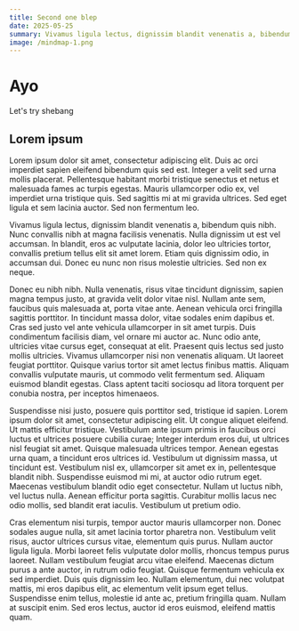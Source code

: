 ```yaml
---
title: Second one blep
date: 2025-05-25
summary: Vivamus ligula lectus, dignissim blandit venenatis a, bibendum quis nibh. Nunc convallis nibh at magna facilisis venenatis. Nulla dignissim ut est vel accumsan. In blandit, eros ac vulputate lacinia, dolor leo ultricies tortor, convallis pretium tellus elit sit amet lorem. Etiam quis dignissim odio, in accumsan dui. Donec eu nunc non risus molestie ultricies. Sed non ex neque. 
image: /mindmap-1.png
---
```


# Ayo

Let's try shebang

## Lorem ipsum

Lorem ipsum dolor sit amet, consectetur adipiscing elit. Duis ac orci imperdiet sapien eleifend bibendum quis sed est. Integer a velit sed urna mollis placerat. Pellentesque habitant morbi tristique senectus et netus et malesuada fames ac turpis egestas. Mauris ullamcorper odio ex, vel imperdiet urna tristique quis. Sed sagittis mi at mi gravida ultrices. Sed eget ligula et sem lacinia auctor. Sed non fermentum leo.

Vivamus ligula lectus, dignissim blandit venenatis a, bibendum quis nibh. Nunc convallis nibh at magna facilisis venenatis. Nulla dignissim ut est vel accumsan. In blandit, eros ac vulputate lacinia, dolor leo ultricies tortor, convallis pretium tellus elit sit amet lorem. Etiam quis dignissim odio, in accumsan dui. Donec eu nunc non risus molestie ultricies. Sed non ex neque.

Donec eu nibh nibh. Nulla venenatis, risus vitae tincidunt dignissim, sapien magna tempus justo, at gravida velit dolor vitae nisl. Nullam ante sem, faucibus quis malesuada at, porta vitae ante. Aenean vehicula orci fringilla sagittis porttitor. In tincidunt massa dolor, vitae sodales enim dapibus et. Cras sed justo vel ante vehicula ullamcorper in sit amet turpis. Duis condimentum facilisis diam, vel ornare mi auctor ac. Nunc odio ante, ultricies vitae cursus eget, consequat at elit. Praesent quis lectus sed justo mollis ultricies. Vivamus ullamcorper nisi non venenatis aliquam. Ut laoreet feugiat porttitor. Quisque varius tortor sit amet lectus finibus mattis. Aliquam convallis vulputate mauris, ut commodo velit fermentum sed. Aliquam euismod blandit egestas. Class aptent taciti sociosqu ad litora torquent per conubia nostra, per inceptos himenaeos.

Suspendisse nisi justo, posuere quis porttitor sed, tristique id sapien. Lorem ipsum dolor sit amet, consectetur adipiscing elit. Ut congue aliquet eleifend. Ut mattis efficitur tristique. Vestibulum ante ipsum primis in faucibus orci luctus et ultrices posuere cubilia curae; Integer interdum eros dui, ut ultrices nisl feugiat sit amet. Quisque malesuada ultrices tempor. Aenean egestas urna quam, a tincidunt eros ultrices id. Vestibulum ut dignissim massa, ut tincidunt est. Vestibulum nisl ex, ullamcorper sit amet ex in, pellentesque blandit nibh. Suspendisse euismod mi mi, at auctor odio rutrum eget. Maecenas vestibulum blandit odio eget consectetur. Nullam ut luctus nibh, vel luctus nulla. Aenean efficitur porta sagittis. Curabitur mollis lacus nec odio mollis, sed blandit erat iaculis. Vestibulum ut pretium odio.

Cras elementum nisi turpis, tempor auctor mauris ullamcorper non. Donec sodales augue nulla, sit amet lacinia tortor pharetra non. Vestibulum velit risus, auctor ultrices cursus vitae, elementum quis purus. Nullam auctor ligula ligula. Morbi laoreet felis vulputate dolor mollis, rhoncus tempus purus laoreet. Nullam vestibulum feugiat arcu vitae eleifend. Maecenas dictum purus a ante auctor, in rutrum odio feugiat. Quisque fermentum vehicula ex sed imperdiet. Duis quis dignissim leo. Nullam elementum, dui nec volutpat mattis, mi eros dapibus elit, ac elementum velit ipsum eget tellus. Suspendisse enim tellus, molestie id ante ac, pretium fringilla quam. Nullam at suscipit enim. Sed eros lectus, auctor id eros euismod, eleifend mattis quam. 
